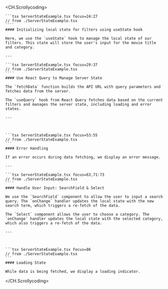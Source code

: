 
<CH.Scrollycoding>

    ```tsx ServerStateExample.tsx focus=24:27
    // from ./ServerStateExample.tsx
    ````
    #### Initializing local state for filters using useState hook
    
    Here, we use the `useState` hook to manage the local state of our filters. This state will store the user's input for the movie title and category.

    ---

    ```tsx ServerStateExample.tsx focus=29:37
    // from ./ServerStateExample.tsx
    ````
    #### Use React Query to Manage Server State

    The `fetchData` function builds the API URL with query parameters and fetches data from the server.

    The `useQuery` hook from React Query fetches data based on the current filters and manages the server state, including loading and error states.

    ---



    ```tsx ServerStateExample.tsx focus=53:55
    // from ./ServerStateExample.tsx
    ```
    #### Error Handling

    If an error occurs during data fetching, we display an error message.

    ---

    ```tsx ServerStateExample.tsx focus=63,71:73
    // from ./ServerStateExample.tsx
    ````
    #### Handle User Input: SearchField & Select

    We use the `SearchField` component to allow the user to input a search query. The `onChange` handler updates the local state with the new search term, which triggers a re-fetch of the data.

    The `Select` component allows the user to choose a category. The `onChange` handler updates the local state with the selected category, which also triggers a re-fetch of the data.

    ---



    ```tsx ServerStateExample.tsx focus=86
    // from ./ServerStateExample.tsx
    ```
    #### Loading State

    While data is being fetched, we display a loading indicator.
   
</CH.Scrollycoding>



